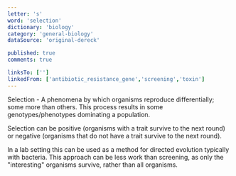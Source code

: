 ```yaml
---
letter: 's'
word: 'selection'
dictionary: 'biology'
category: 'general-biology'
dataSource: 'original-dereck'

published: true
comments: true

linksTo: ['']
linkedFrom: ['antibiotic_resistance_gene','screening','toxin']
---
```


<a id="selection">Selection</a> - A phenomena by which organisms reproduce differentially; some more than others. This process results in some genotypes/phenotypes dominating a population.

 Selection can be positive (organisms with a trait survive to the next round) or negative (organisms that do not have a trait survive to the next round).

 In a lab setting this can be used as a method for directed evolution typically with bacteria. This approach can be less work than screening, as only the "interesting" organisms survive, rather than all organisms.